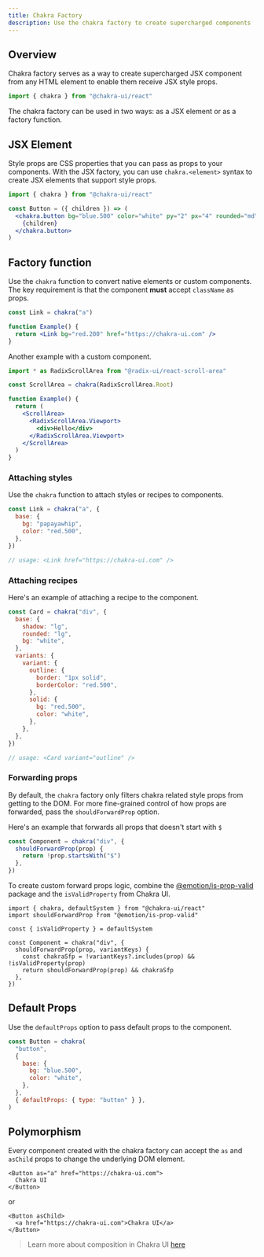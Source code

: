 ```yaml
---
title: Chakra Factory
description: Use the chakra factory to create supercharged components
---
```


## Overview

Chakra factory serves as a way to create supercharged JSX component from any
HTML element to enable them receive JSX style props.

```js
import { chakra } from "@chakra-ui/react"
```

The chakra factory can be used in two ways: as a JSX element or as a factory
function.

## JSX Element

Style props are CSS properties that you can pass as props to your components.
With the JSX factory, you can use `chakra.<element>` syntax to create JSX
elements that support style props.

```jsx
import { chakra } from "@chakra-ui/react"

const Button = ({ children }) => (
  <chakra.button bg="blue.500" color="white" py="2" px="4" rounded="md">
    {children}
  </chakra.button>
)
```

## Factory function

Use the `chakra` function to convert native elements or custom components. The
key requirement is that the component **must** accept `className` as props.

```jsx
const Link = chakra("a")

function Example() {
  return <Link bg="red.200" href="https://chakra-ui.com" />
}
```

Another example with a custom component.

```jsx
import * as RadixScrollArea from "@radix-ui/react-scroll-area"

const ScrollArea = chakra(RadixScrollArea.Root)

function Example() {
  return (
    <ScrollArea>
      <RadixScrollArea.Viewport>
        <div>Hello</div>
      </RadixScrollArea.Viewport>
    </ScrollArea>
  )
}
```

### Attaching styles

Use the `chakra` function to attach styles or recipes to components.

```jsx
const Link = chakra("a", {
  base: {
    bg: "papayawhip",
    color: "red.500",
  },
})

// usage: <Link href="https://chakra-ui.com" />
```

### Attaching recipes

Here's an example of attaching a recipe to the component.

```jsx
const Card = chakra("div", {
  base: {
    shadow: "lg",
    rounded: "lg",
    bg: "white",
  },
  variants: {
    variant: {
      outline: {
        border: "1px solid",
        borderColor: "red.500",
      },
      solid: {
        bg: "red.500",
        color: "white",
      },
    },
  },
})

// usage: <Card variant="outline" />
```

### Forwarding props

By default, the `chakra` factory only filters chakra related style props from
getting to the DOM. For more fine-grained control of how props are forwarded,
pass the `shouldForwardProp` option.

Here's an example that forwards all props that doesn't start with `$`

```jsx
const Component = chakra("div", {
  shouldForwardProp(prop) {
    return !prop.startsWith("$")
  },
})
```

To create custom forward props logic, combine the
[@emotion/is-prop-valid](https://github.com/emotion-js/emotion/tree/master/packages/is-prop-valid)
package and the `isValidProperty` from Chakra UI.

```tsx
import { chakra, defaultSystem } from "@chakra-ui/react"
import shouldForwardProp from "@emotion/is-prop-valid"

const { isValidProperty } = defaultSystem

const Component = chakra("div", {
  shouldForwardProp(prop, variantKeys) {
    const chakraSfp = !variantKeys?.includes(prop) && !isValidProperty(prop)
    return shouldForwardProp(prop) && chakraSfp
  },
})
```

## Default Props

Use the `defaultProps` option to pass default props to the component.

```jsx {9}
const Button = chakra(
  "button",
  {
    base: {
      bg: "blue.500",
      color: "white",
    },
  },
  { defaultProps: { type: "button" } },
)
```

## Polymorphism

Every component created with the chakra factory can accept the `as` and
`asChild` props to change the underlying DOM element.

```tsx
<Button as="a" href="https://chakra-ui.com">
  Chakra UI
</Button>
```

or

```tsx
<Button asChild>
  <a href="https://chakra-ui.com">Chakra UI</a>
</Button>
```

> Learn more about composition in Chakra UI
> [here](/docs/components/concepts/composition)
